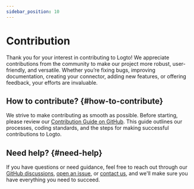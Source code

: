 ```yaml
---
sidebar_position: 10
---
```


# Contribution

Thank you for your interest in contributing to Logto! We appreciate contributions from the community to make our project more robust, user-friendly, and versatile. Whether you’re fixing bugs, improving documentation, creating your connector, adding new features, or offering feedback, your efforts are invaluable.

## How to contribute? \{#how-to-contribute}

We strive to make contributing as smooth as possible. Before starting, please review our [Contribution Guide on GitHub](https://github.com/logto-io/logto/blob/master/.github/CONTRIBUTING.md). This guide outlines our processes, coding standards, and the steps for making successful contributions to Logto.

## Need help? \{#need-help}

If you have questions or need guidance, feel free to reach out through our [GitHub discussions](https://github.com/logto-io/logto/discussions), [open an issue](https://github.com/logto-io/logto/issues), or [contact us](https://logto.io/contact), and we'll make sure you have everything you need to succeed.
